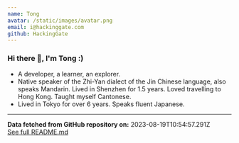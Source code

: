 ```yaml
---
name: Tong
avatar: /static/images/avatar.png
email: i@hackinggate.com
github: HackingGate
---
```

### Hi there 👋, I'm Tong :)
- A developer, a learner, an explorer.
- Native speaker of the Zhi-Yan dialect of the Jin Chinese language, also speaks Mandarin. Lived in Shenzhen for 1.5 years. Loved travelling to Hong Kong. Taught myself Cantonese.
- Lived in Tokyo for over 6 years. Speaks fluent Japanese.

___
**Data fetched from GitHub repository on:** 2023-08-19T10:54:57.291Z  
[See full README.md](https://github.com/HackingGate/HackingGate/blob/main/README.md)  
